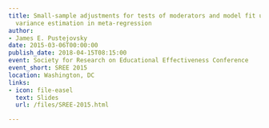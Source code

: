 ```yaml
---
title: Small-sample adjustments for tests of moderators and model fit using robust
  variance estimation in meta-regression
author:
- James E. Pustejovsky
date: 2015-03-06T00:00:00
publish_date: 2018-04-15T08:15:00
event: Society for Research on Educational Effectiveness Conference
event_short: SREE 2015
location: Washington, DC
links:
- icon: file-easel
  text: Slides
  url: /files/SREE-2015.html

---
```




